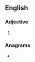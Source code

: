 ==English==

===Adjective===
{{head|en|adjective superlative form}}

# {{en-superlative of|brashy}}

===Anagrams===
* {{anagrams|en|Hebraists}}